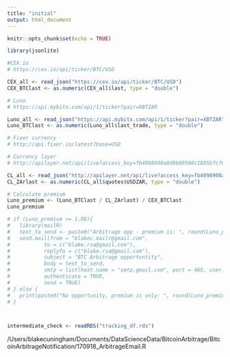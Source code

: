 ```yaml
---
title: "initial"
output: html_document
---
```


```r
knitr::opts_chunk$set(echo = TRUE)
```

```r

library(jsonlite)

#CEX.io
# https://cex.io/api/ticker/BTC/USD

CEX_all <- read_json("https://cex.io/api/ticker/BTC/USD")
CEX_BTClast <- as.numeric(CEX_all$last, type = "double")

# Luno
# https://api.mybitx.com/api/1/ticker?pair=XBTZAR

Luno_all <- read_json("https://api.mybitx.com/api/1/ticker?pair=XBTZAR")
Luno_BTClast <- as.numeric(Luno_all$last_trade, type = "double")

# Fixer currency
# http://api.fixer.io/latest?base=USD

# Currency layer
# http://apilayer.net/api/live?access_key=fb4098900a0d9b09598c1895b7cf65bf&currencies=ZAR&format=1

CL_all <- read_json("http://apilayer.net/api/live?access_key=fb4098900a0d9b09598c1895b7cf65bf&currencies=ZAR&format=1")
CL_ZArlast <- as.numeric(CL_all$quotes$USDZAR, type = "double")

# Calculate premium
Luno_premium <- (Luno_BTClast / CL_ZArlast) / CEX_BTClast
Luno_premium

# if (Luno_premium >= 1.08){
#   library(mailR)
#   text_to_send <- paste0("Arbitrage opp - premium is: ", round(Luno_premium, 4))
#   send.mail(from = "blakec.mailr@gmail.com",
#           to = c("blake.rsa@gmail.com"),
#           replyTo = c("blake.rsa@gmail.com"),
#           subject = "BTC Arbitrage opportuntity",
#           body = text_to_send,
#           smtp = list(host.name = "smtp.gmail.com", port = 465, user.name = "blakec.mailr", passwd = "*@xPx95RV&p30CLZ", ssl = TRUE),
#           authenticate = TRUE,
#           send = TRUE)
# } else {
#   print(paste0("No opportunity, premium is only: ", round(Luno_premium, 4)))
# }




```

```r

intermediate_check <- readRDS("tracking_df.rds")

```


/Users/blakecuningham/Documents/DataScienceData/BitcoinArbitrage/BitcoinArbitrageNotification/170918_ArbitrageEmail.R